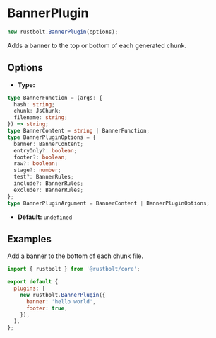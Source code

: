 
# BannerPlugin

```js
new rustbolt.BannerPlugin(options);
```

Adds a banner to the top or bottom of each generated chunk.

## Options

- **Type:**

```ts
type BannerFunction = (args: {
  hash: string;
  chunk: JsChunk;
  filename: string;
}) => string;
type BannerContent = string | BannerFunction;
type BannerPluginOptions = {
  banner: BannerContent;
  entryOnly?: boolean;
  footer?: boolean;
  raw?: boolean;
  stage?: number;
  test?: BannerRules;
  include?: BannerRules;
  exclude?: BannerRules;
};
type BannerPluginArgument = BannerContent | BannerPluginOptions;
```

- **Default:** `undefined`

<Table
  header={[
    {
      name: 'Name',
      key: 'name',
    },
    {
      name: 'Type',
      key: 'type',
    },
    {
      name: 'Default',
      key: 'default',
    },
    {
      name: 'Description',
      key: 'description',
    },
  ]}
  body={[
    {
      name: '`banner`',
      type: '`BannerFunction|string`',
      default: 'undefined',
      description: 'Specifies the banner, it will be wrapped in a comment.',
    },
    {
      name: '`entryOnly`',
      type: '`boolean|undefined`',
      default: 'undefined',
      description:
        'If true, the banner will only be added to the entry chunks.',
    },
    {
      name: '`footer`',
      type: '`boolean|undefined`',
      default: 'undefined',
      description: 'If true, banner will be placed at the end of the output.',
    },
    {
      name: '`raw`',
      type: '`boolean|undefined`',
      default: 'undefined',
      description: 'If true, banner will not be wrapped in a comment.',
    },
    {
      name: '`stage`',
      type: '`number|undefined`',
      default: '`PROCESS_ASSETS_STAGE_ADDITIONS`(-100)',
      description:
        'The stage of the compilation in which the banner should be injected.',
    },
    {
      name: '`test`',
      type: '`BannerRules|undefined`',
      default: 'undefined',
      description: 'Include all modules that pass test assertion.',
    },
    {
      name: '`include`',
      type: '`BannerRules|undefined`',
      default: 'undefined',
      description: 'Include all modules matching any of these conditions.',
    },
    {
      name: '`exclude`',
      type: '`BannerRules|undefined`',
      default: 'undefined',
      description: 'Exclude all modules matching any of these conditions.',
    },
  ]}
/>

## Examples

Add a banner to the bottom of each chunk file.

```js title="rustbolt.config.mjs"
import { rustbolt } from '@rustbolt/core';

export default {
  plugins: [
    new rustbolt.BannerPlugin({
      banner: 'hello world',
      footer: true,
    }),
  ],
};
```
